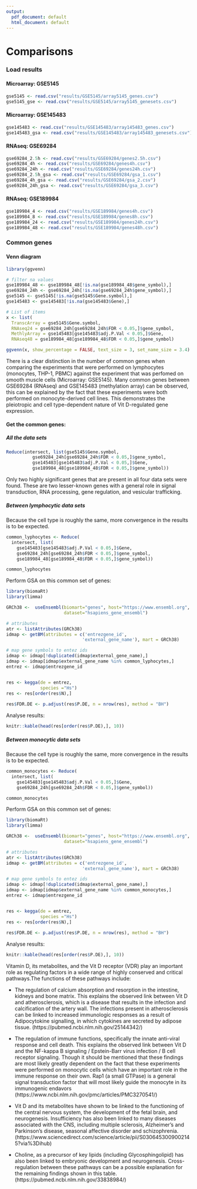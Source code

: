 ```yaml
---
output:
  pdf_document: default
  html_document: default
---
```


# Comparisons

### Load results

#### Microarray: GSE5145

```r
gse5145 <- read.csv("results/GSE5145/array5145_genes.csv")
gse5145_gse <- read.csv("results/GSE5145/array5145_genesets.csv")
```

#### Microarray: GSE145483

```r
gse145483 <- read.csv("results/GSE145483/array145483_genes.csv")
gse145483_gsa <- read.csv("results/GSE145483/array145483_genesets.csv")
```

#### RNAseq: GSE69284

```r
gse69284_2.5h <- read.csv("results/GSE69284/genes2.5h.csv")
gse69284_4h <- read.csv("results/GSE69284/genes4h.csv")
gse69284_24h <- read.csv("results/GSE69284/genes24h.csv")
gse69284_2.5h_gsa <- read.csv("results/GSE69284/gsa_1.csv")
gse69284_4h_gsa <- read.csv("results/GSE69284/gsa_2.csv")
gse69284_24h_gsa <- read.csv("results/GSE69284/gsa_3.csv")
```

#### RNAseq: GSE189984

```r
gse189984_4 <- read.csv("results/GSE189984/genes4h.csv")
gse189984_8 <- read.csv("results/GSE189984/genes8h.csv")
gse189984_24 <- read.csv("results/GSE189984/genes24h.csv")
gse189984_48 <- read.csv("results/GSE189984/genes48h.csv")
```

### Common genes

#### Venn diagram

```r
library(ggvenn)

# filter na values
gse189984_48 <- gse189984_48[!is.na(gse189984_48$gene_symbol),]
gse69284_24h <- gse69284_24h[!is.na(gse69284_24h$gene_symbol),]
gse5145 <- gse5145[!is.na(gse5145$Gene.symbol),]
gse145483 <- gse145483[!is.na(gse145483$Gene),]

# List of items
x <- list(
  TranscArray = gse5145$Gene.symbol, 
  RNAseq24 = gse69284_24h[gse69284_24h$FDR < 0.05,]$gene_symbol, 
  MethlyArray = gse145483[gse145483$adj.P.Val < 0.05,]$Gene, 
  RNAseq48 = gse189984_48[gse189984_48$FDR < 0.05,]$gene_symbol)

ggvenn(x, show_percentage = FALSE, text_size = 3, set_name_size = 3.4)
```

There is a clear distinction in the number of common genes when comparing the experiments that were performed on lymphocytes (monocytes, THP-1, PBMC) against the experiment that was perfomed on smooth muscle cells (Microarray: GSE5145). Many common genes between GSE69284 (RNAseq) and GSE145483 (methylation array) can be observed, this can be explained by the fact that these experiments were both performed on monocyte-derived cell lines. This demonstrates the pleiotropic and cell type-dependent nature of Vit D-regulated gene expression.

#### Get the common genes:

##### All the data sets

```r
Reduce(intersect, list(gse5145$Gene.symbol,
          gse69284_24h[gse69284_24h$FDR < 0.05,]$gene_symbol,
          gse145483[gse145483$adj.P.Val < 0.05,]$Gene,
          gse189984_48[gse189984_48$FDR < 0.05,]$gene_symbol))
```

Only two highly significant genes that are present in all four data sets were found. These are two lesser-known genes with a general role in signal transduction, RNA processing, gene regulation, and vesicular trafficking.

##### Between lymphocytic data sets

Because the cell type is roughly the same, more convergence in the results is to be expected.

```r
common_lyphocytes <- Reduce(
  intersect, list(
    gse145483[gse145483$adj.P.Val < 0.05,]$Gene,
    gse69284_24h[gse69284_24h$FDR < 0.05,]$gene_symbol, 
    gse189984_48[gse189984_48$FDR < 0.05,]$gene_symbol))
```

```r
common_lyphocytes
```

Perform GSA on this common set of genes:

```r
library(biomaRt)
library(limma)

GRCh38 <-  useEnsembl(biomart="genes", host="https://www.ensembl.org",
                      dataset="hsapiens_gene_ensembl")
```

```r
# attributes
atr <- listAttributes(GRCh38)
idmap <- getBM(attributes = c('entrezgene_id',
                             'external_gene_name'), mart = GRCh38)

# map gene symbols to entez ids
idmap <- idmap[!duplicated(idmap$external_gene_name),]
idmap <- idmap[idmap$external_gene_name %in% common_lyphocytes,]
entrez <- idmap$entrezgene_id


res <- kegga(de = entrez,
             species ="Hs")
res <- res[order(res$N),]
    
res$FDR.DE <- p.adjust(res$P.DE, n = nrow(res), method = "BH")
```

Analyse results:

```r
knitr::kable(head(res[order(res$P.DE),], 10))
```

##### Between monocytic data sets

Because the cell type is roughly the same, more convergence in the results is to be expected.

```r
common_monocytes <- Reduce(
  intersect, list(
    gse145483[gse145483$adj.P.Val < 0.05,]$Gene,
    gse69284_24h[gse69284_24h$FDR < 0.05,]$gene_symbol))
```

```r
common_monocytes
```

Perform GSA on this common set of genes:

```r
library(biomaRt)
library(limma)

GRCh38 <-  useEnsembl(biomart="genes", host="https://www.ensembl.org",
                      dataset="hsapiens_gene_ensembl")
```

```r
# attributes
atr <- listAttributes(GRCh38)
idmap <- getBM(attributes = c('entrezgene_id',
                             'external_gene_name'), mart = GRCh38)

# map gene symbols to entez ids
idmap <- idmap[!duplicated(idmap$external_gene_name),]
idmap <- idmap[idmap$external_gene_name %in% common_monocytes,]
entrez <- idmap$entrezgene_id


res <- kegga(de = entrez,
             species ="Hs")
res <- res[order(res$N),]
    
res$FDR.DE <- p.adjust(res$P.DE, n = nrow(res), method = "BH")
```

Analyse results:

```r
knitr::kable(head(res[order(res$P.DE),], 10))
```

Vitamin D, its metabolites, and the Vit D receptor (VDR) play an important role as regulating factors in a wide range of highly conserved and critical pathways.The functions of these pathways include:

- The regulation of calcium absorption and resorption in the intestine, kidneys and bone matrix. This explains the observed link between Vit D and atherosclerosis, which is a disease that results in the infection and calcification of the artery wall. The infections present in atherosclerosis can be linked to increased immunologic responses as a result of Adipocytokine signalling, in which cytokines are secreted by adipose tissue. (https://pubmed.ncbi.nlm.nih.gov/25144342/)

- The regulation of immune functions, specifically the innate anti-viral response and cell death. This explains the observed link between Vit D and the NF-kappa B signaling / Epstein-Barr virus infection / B cell receptor signaling. Though it should be mentioned that these findings are most likely greatly dependent on the fact that these experiments were performed on monocytic cells which have an important role in the immune response on their own. Rap1 (a small GTPase) is a general signal transduction factor that will most likely guide the monocyte in its immunogenic endavors (https://www.ncbi.nlm.nih.gov/pmc/articles/PMC3270541/)

- Vit D and its metabolites have shown to be linked to the functioning of the central nervous system, the development of the fetal brain, and neurogenesis. Insufficiency has also been linked to many diseases associated with the CNS, including multiple sclerosis, Alzheimer's and Parkinson's disease, seasonal affective disorder and schizophrenia. (https://www.sciencedirect.com/science/article/pii/S0306453009002145?via%3Dihub)

- Choline, as a precursor of key lipids (including Glycosphingolipid) has also been linked to embryonic development and neurogenesis. Cross-regulation between these pathways can be a possible explanation for the remaining findings shown in this table. (https://pubmed.ncbi.nlm.nih.gov/33838984/)